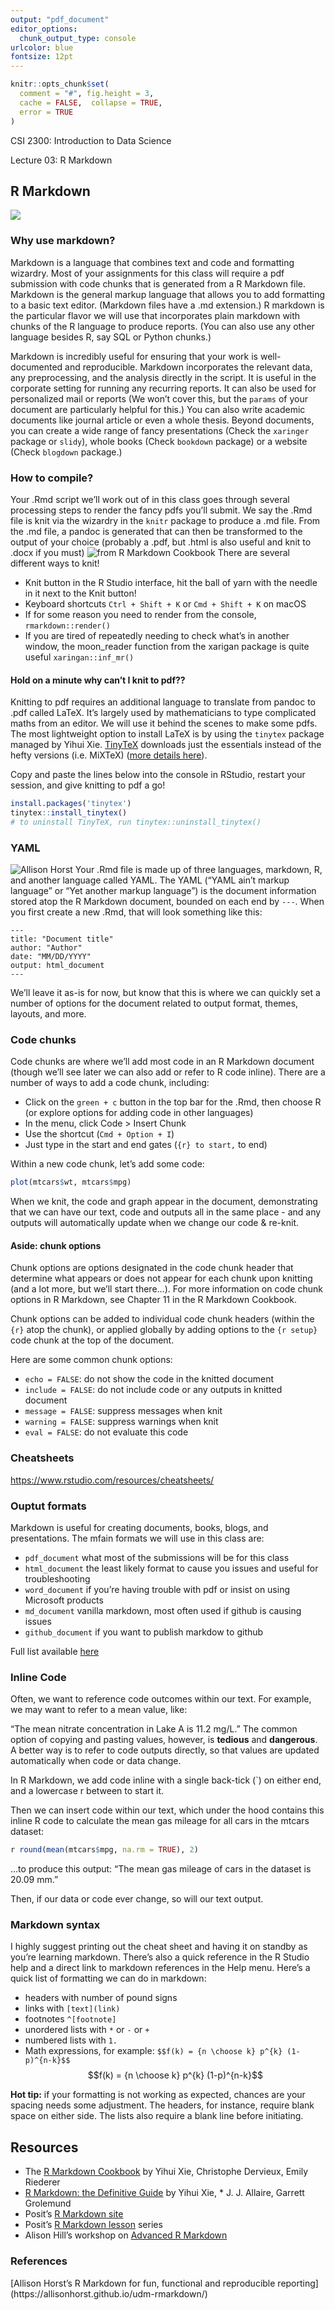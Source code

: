 ```yaml
---
output: "pdf_document"
editor_options: 
  chunk_output_type: console
urlcolor: blue
fontsize: 12pt
---
```




```r
knitr::opts_chunk$set(
  comment = "#", fig.height = 3, 
  cache = FALSE,  collapse = TRUE,
  error = TRUE
)
```

CSI 2300: Introduction to Data Science

Lecture 03:  R Markdown 


## R Markdown

![](fig/wizardry.png)


### Why use markdown? 

Markdown is a language that combines text and code and formatting wizardry. 
Most of your assignments for this class will require a pdf submission with code chunks that is generated from a R Markdown file. 
Markdown is the general markup language that allows you to add formatting to a basic text editor. (Markdown files have a .md extension.) 
R markdown is the particular flavor we will use that incorporates plain markdown with chunks of the R language to produce reports. 
(You can also use any other language besides R, say SQL or Python chunks.)

Markdown is incredibly useful for ensuring that your work is well-documented and reproducible.
Markdown incorporates the relevant data, any preprocessing, and the analysis directly in the script. 
It is useful in the corporate setting for running any recurring reports. 
It can also be used for personalized mail or reports (We won't cover this, but the `params` of your document are particularly helpful for this.)
You can also write academic documents like journal article or even a whole thesis. 
Beyond documents, you can create a wide range of fancy presentations (Check the `xaringer` package or `slidy`), whole books (Check `bookdown` package) or a website (Check `blogdown` package.)

### How to compile? 

Your .Rmd script we'll work out of in this class goes through several processing steps to render the fancy pdfs you'll submit. 
We say the .Rmd file is knit via the wizardry in the `knitr` package to produce a .md file. From the .md file, a pandoc is generated that can then be transformed to the output of your choice (probably a .pdf, but .html is also useful and knit to .docx if you must) 
![from R Markdown Cookbook](fig/workflow.png)
There are several different ways to knit! 

- Knit button in the R Studio interface, hit the ball of yarn with the needle in it next to the Knit button!
- Keyboard shortcuts `Ctrl + Shift + K`  or `Cmd + Shift + K` on macOS
- If for some reason you need to render from the console, `rmarkdown::render()`
- If you are tired of repeatedly needing to check what's in another window, the moon_reader function from the xarigan package is quite useful `xaringan::inf_mr()`

#### Hold on a minute why can't I knit to pdf??     

Knitting to pdf requires an additional language to translate from pandoc to .pdf called LaTeX. 
It's largely used by mathematicians to type complicated maths from an editor. 
We will use it behind the scenes to make some pdfs. 
The most lightweight option to install LaTeX is by using the `tinytex` package managed by Yihui Xie. 
[TinyTeX](https://yihui.org/tinytex/) downloads just the essentials instead of the hefty versions (i.e. MiXTeX) ([more details here](https://bookdown.org/yihui/rmarkdown-cookbook/install-latex.html)). 

Copy and paste the lines below into the console in RStudio, restart your session, and give knitting to pdf a go!

```r
install.packages('tinytex')
tinytex::install_tinytex()
# to uninstall TinyTeX, run tinytex::uninstall_tinytex() 

```


### YAML 


![Allison Horst](fig/hedgehog.png)
Your .Rmd file is made up of three languages, markdown, R, and another language called YAML. 
The YAML (“YAML ain’t markup language” or “Yet another markup language”) is the document information stored atop the R Markdown document, bounded on each end by `---`. 
When you first create a new .Rmd, that will look something like this:

```
---
title: "Document title"
author: "Author"
date: "MM/DD/YYYY"
output: html_document
---
```

We’ll leave it as-is for now, but know that this is where we can quickly set a number of options for the document related to output format, themes, layouts, and more.


### Code chunks

Code chunks are where we’ll add most code in an R Markdown document (though we’ll see later we can also add or refer to R code inline). There are a number of ways to add a code chunk, including:

+ Click on the `green + c` button in the top bar for the .Rmd, then choose R (or explore options for adding code in other languages)
+ In the menu, click Code > Insert Chunk
+ Use the shortcut (`Cmd + Option + I`) 
+ Just type in the start and end gates (```{r} to start, ``` to end)

Within a new code chunk, let’s add some code:

```r
plot(mtcars$wt, mtcars$mpg)
```




When we knit, the code and graph appear in the document, demonstrating that we can have our text, code and outputs all in the same place - and any outputs will automatically update when we change our code & re-knit.


#### Aside: chunk options

Chunk options are options designated in the code chunk header that determine what appears or does not appear for each chunk upon knitting (and a lot more, but we’ll start there…). For more information on code chunk options in R Markdown, see Chapter 11 in the R Markdown Cookbook.

Chunk options can be added to individual code chunk headers (within the `{r}` atop the chunk), or applied globally by adding options to the `{r setup}` code chunk at the top of the document.

Here are some common chunk options:

+ `echo = FALSE`: do not show the code in the knitted document
+ `include = FALSE`: do not include code or any outputs in knitted document
+ `message = FALSE`: suppress messages when knit
+ `warning = FALSE`: suppress warnings when knit
+ `eval = FALSE`: do not evaluate this code

### Cheatsheets 

[https://www.rstudio.com/resources/cheatsheets/](https://www.rstudio.com/resources/cheatsheets/.)

### Ouptut formats 

Markdown is useful for creating documents, books, blogs, and presentations. 
The mfain formats we will use in this class are: 

- `pdf_document` what most of the submissions will be for this class
- `html_document` the least likely format to cause you issues and useful for troubleshooting
- `word_document` if you're having trouble with pdf or insist on using Microsoft products
- `md_document` vanilla markdown, most often used if github is causing issues
- `github_document` if you want to publish markdow to github

Full list available [here](https://bookdown.org/yihui/rmarkdown/output-formats.html)

### Inline Code 
Often, we want to reference code outcomes within our text. For example, we may want to refer to a mean value, like:

  "The mean nitrate concentration in Lake A is 11.2 mg/L." 
The common option of copying and pasting values, however, is **tedious** and **dangerous**. A better way is to refer to code outputs directly, so that values are updated automatically when code or data change.

In R Markdown, we add code inline with a single back-tick (`) on either end, and a lowercase r between to start it.

Then we can insert code within our text, which under the hood contains this inline R code to calculate the mean gas mileage for all cars in the mtcars dataset:

```r
r round(mean(mtcars$mpg, na.rm = TRUE), 2)

```


…to produce this output: “The mean gas mileage of cars in the dataset is 20.09 mm.”

Then, if our data or code ever change, so will our text output.

### Markdown syntax 

I highly suggest printing out the cheat sheet and having it on standby as you're learning markdown. 
There's also a quick reference in the R Studio help and a direct link to markdown references in the Help menu. 
Here's a quick list of formatting we can do in markdown: 

- headers with number of pound signs
- links with `[text](link)`
- footnotes `^[footnote]`
- unordered lists with `*` or `-` or `+` 
- numbered lists with `1. `
- Math expressions, for example: 
`$$f(k) = {n \choose k} p^{k} (1-p)^{n-k}$$` $$f(k) = {n \choose k} p^{k} (1-p)^{n-k}$$

**Hot tip:** if your formatting is not working as expected, chances are your spacing needs some adjustment. 
The headers, for instance, require blank space on either side. 
The lists also require a blank line before initiating.



## Resources

* The [R Markdown Cookbook](https://bookdown.org/yihui/rmarkdown-cookbook/) by Yihui Xie, Christophe Dervieux, Emily Riederer
* [R Markdown: the Definitive Guide](https://bookdown.org/yihui/rmarkdown/) by Yihui Xie, * J. J. Allaire, Garrett Grolemund
* Posit’s [R Markdown site](https://rmarkdown.rstudio.com/)
* Posit’s [R Markdown lesson](https://rmarkdown.rstudio.com/lesson-1.html) series
* Alison Hill’s workshop on [Advanced R Markdown](https://allisonhorst.github.io/udm-rmarkdown/)

### References

[Allison Horst's R Markdown for fun, functional and reproducible reporting] (https://allisonhorst.github.io/udm-rmarkdown/) 